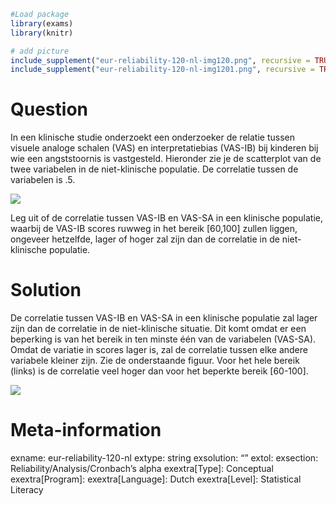```r
#Load package
library(exams)
library(knitr)

# add picture
include_supplement("eur-reliability-120-nl-img120.png", recursive = TRUE)
include_supplement("eur-reliability-120-nl-img1201.png", recursive = TRUE)
```
Question
========
In een klinische studie onderzoekt een onderzoeker de relatie tussen visuele analoge schalen (VAS) en interpretatiebias (VAS-IB) bij kinderen bij wie een angststoornis is vastgesteld. Hieronder zie je de scatterplot van de twee variabelen in de niet-klinische populatie. De correlatie tussen de variabelen is .5.

![](eur-reliability-120-nl-img1201.png)

Leg uit of de correlatie tussen VAS-IB en VAS-SA in een klinische populatie, waarbij de VAS-IB scores ruwweg in het bereik [60,100] zullen liggen, ongeveer hetzelfde, lager of hoger zal zijn dan de correlatie in de niet-klinische populatie.

Solution
========
De correlatie tussen VAS-IB en VAS-SA in een klinische populatie zal lager zijn dan de correlatie in de niet-klinische situatie. Dit komt omdat er een beperking is van het bereik in ten minste één van de variabelen (VAS-SA). Omdat de variatie in scores lager is, zal de correlatie tussen elke andere variabele kleiner zijn. Zie de onderstaande figuur. Voor het hele bereik (links) is de correlatie veel hoger dan voor het beperkte bereik [60-100].

![](eur-reliability-120-nl-img120.png)

Meta-information
================
exname: eur-reliability-120-nl
extype: string
exsolution: ""
extol: 
exsection: Reliability/Analysis/Cronbach's alpha
exextra[Type]: Conceptual
exextra[Program]: 
exextra[Language]: Dutch
exextra[Level]: Statistical Literacy
